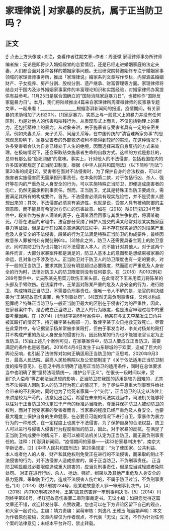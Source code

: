 # 家理律说 | 对家暴的反抗，属于正当防卫吗？
## 正文
☝ 点击上方头像或+关注，查看作者往期文章~作者：周亚徽 家理律师事务所律师编者按：无论是即将步入婚姻殿堂的恋爱情侣，还是已经走进婚姻家庭的法定夫妻，人们都会面对各种各样的婚姻家事问题。无讼研究院特邀始终专注于婚姻家事领域的家理律师事务所，推出「家理律说」婚家系列文章写作专栏，内容涵盖婚姻财产、子女抚养、房产分割、股权分割、遗产继承、财富管理等方面。家理律师将结合对于国内及涉外婚姻家事案件的丰富理论知识和实践经验，对婚家律师办案提供有益参考。11月25日是联合国确立的“国际消除家庭暴力日”，也被称作“国际反家庭暴力日”。本月，我们将陆续推出4篇来自家理律所周亚徽律师的反家暴专题文章，一起来看！__________________根据澎湃新闻网的报道，疫情期间，有关家暴的求助增加了大约20%。[1]家庭暴力，实质上与一般意义上的暴力并没有任何区别，均是对他人的伤害和摧残行为，从表现形式上而言，不仅包括物理上的暴力，还包括精神上的暴力。从对象来讲，由于施暴者与受害者具有一定的亲密关系，例如夫妻关系、亲子关系、同居关系等，在中国传统的“清官难断家务事”的思想观念影响下，家暴受害者的外部救济权利不能得到较好的实现，在这种情况下，许多受害者会认为自身已经处于人生的绝境，因而选择采取自身反抗的方式来处理，在极端情况下，还会采取结束施暴者生命的自救方式。这样的方式是悲壮的，总带有那么些“鱼死网破”的意味。事实上，针对他人的不法侵害，包括我国在内的许多国家都规定了正当防卫制度，根据《中华人民共和国刑法》（以下简称“刑法”）第20条的规定[2]，受害者在面对不法侵害时，为了保护自身的合法权益，可以对施害者实施侵害而无需承担刑事责任。在本条的第二款，对于包括行凶、杀人、强奸等在内的严重危及人身安全的行为，可以实施特殊正当防卫，即便造成施害者的伤亡，仍然无需承担刑事责任。然而，正当防卫，尤其是特殊正当防卫要成立，需要满足其所有的构成要件。首先，不法侵害必须具有现实危险性，并不是受害人臆想出来的；其次，不法侵害必须具有紧迫性，也就是说，受害人具有被动防御的主观意图，而不能具有希望对方伤亡的伤害故意。如在（2018）陕01刑初234号案件中，段某作为被害人满某的妻子，在满某酒后回家与其发生争执后，将满某勒死。尽管在法庭的审理中，法官部分采纳了辩护人提交的满某经常对段某实施家庭暴力等证据，但是由于在段某杀害满某的过程中，并不存在现实紧迫的对段某严重危及人身安全的不法侵害，段某的行为无法满足特殊正当防卫的构成要件，最终因故意杀人罪被判处有期徒刑6年。[3]除此之外，防卫人还需要具备主观上的防卫意识，同时其防卫行为也只能针对不法侵害人本人，而不能针对其他人。对于这两个条件而言，大部分家暴案件都是满足的，防卫人基本上的意图都是想结束被家暴的命运，且对象也不涉及他人。正当防卫对于防卫人的防卫限度也有一定的要求，对于一般的正当防卫，要求其防卫没有明显超过必要限度，然而面对严重危及人身安全的行为时，法律对防卫人的防卫限度则没有任何要求。在（2018）内0102刑初289号案件中，丈夫陈某先用菜刀砍伤王某头部，在此情况下王某用菜刀将陈某的头部及手臂砍伤。在该案件中，王某面对陈某严重的危及人身安全的行为，进行防卫，构成特殊正当防卫，不需要负刑事责任。但唯一令人不解的是，法官的判决结果为“王某犯故意伤害罪，免予刑事处罚”。[4]既然无需负刑事责任，又何以构成犯罪呢？特殊正当防卫与一般正当防卫最大的区别在于侵害行为的严重性，因此，在家暴案件中，是否成立正当防卫，防卫人的行为限度，也是法官审理过程中的重要考量因素。在（2014）川刑终字第86号案件中，杨某在与丈夫李某发生口角并被其殴打的情况下，持刀捅李某右胸部一刀，致使李某于次日抢救无效死亡。尽管在此案件中，有证据显示杨某常被李某殴打，但由于事发当时，李某对杨某的殴打并不构成严重的危及人身安全的侵害行为，因此杨某的行为也不能被法官认定为正当防卫。[5]由上述几个案例可见，在家暴案件中，防卫人要成立正当防卫，需要满足的条件也是较高的。2016年4月4日发生于山东聊城的于欢案，造成了巨大的舆论反响，也引起了法律界对如何正确适用正当防卫的广泛思考。2020年9月3日，最高人民法院、最高人民检察院以及公安部制定了《关于依法适用正当防卫制度的指导意见》，在意见中再次明确了适用正当防卫的适用条件，同时在总体要求当中也明确了要“坚持法理情统一，维护公平正义”。在很长一段时间以来，受到“杀人偿命”等古老法治思想的影响，正当防卫在我国的适用是较为困难的，尤其当不法侵害人因防卫人的防卫行为死亡的情况下，为了尽快平息重大刑事案件给社会带来的不利影响，同时也为了给死者家属一个“交代”，正当防卫的认定从法律上来讲是较为严苛的。该意见出台后，希望在未来的司法实践当中，司法机关能够将以往对于正当防卫的认定过于严苛的标准适当降低，尊重并保护防卫人被动防卫的权利，而对于饱受家暴的受害者而言，当家暴的程度已经严重危及人身安全，也要最大程度上保护自身的生命健康，在必要且可能的情况下进行自卫。家暴作为暴力行为的一种形式，在一定程度上也属于不法侵害，为了保护自身的合法权益，防卫人可以进行与侵害人侵害行为程度相当的防卫，因此，对于家暴的反抗，在满足了正当防卫构成要件的情况下，是可以被司法机关认定为正当防卫，而无需负刑事责任的。注释：[1]澎湃新闻网，“疫情期间的家暴——读33份家暴判决书”，南京大学新记者。[2]《中华人民共和国刑法》第20条规定：“为了使国家、公共利益、本人或者他人的人身、财产和其他权利免受正在进行的不法侵害，而采取的制止不法侵害的行为，对不法侵害人造成损害的，属于正当防卫，不负刑事责任。 正当防卫明显超过必要限度造成重大损害的，应当负刑事责任，但是应当减轻或者免除处罚。 对正在进行行凶、杀人、抢劫、强奸、绑架以及其他严重危及人身安全的暴力犯罪，采取防卫行为，造成不法侵害人伤亡的，不属于防卫过当，不负刑事责任。”[3]（2018）陕01刑初234号，段某艳故意杀人罪一审刑事判决书。[4]（2018）内0102刑初289号，王某1故意伤害罪一审刑事判决书。[5]（2014）川刑终字第86号，杨红犯故意伤害罪二审刑事裁定书。无讼小编：如果您觉得这篇文章还不错，欢迎转发分享、点赞收藏，您也可以在下方评论区留下自己的观点，和大家一起讨论。主编：靖力责编：梁萌审核：刘逸凡 王雅玉 陈丽娟声明：本文为作者原创投稿，文章内容仅为作者观点，不代表「无讼」立场，不作为针对任何个案的法律意见；未经本平台许可，禁止转载。